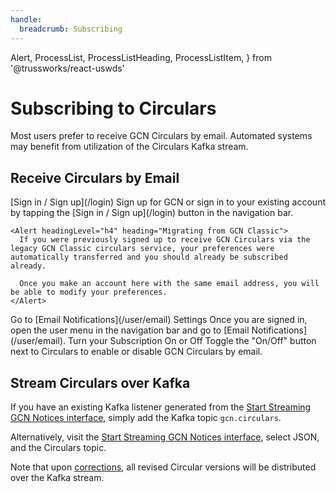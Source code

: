```yaml
---
handle:
  breadcrumb: Subscribing
---
```


  Alert,
  ProcessList,
  ProcessListHeading,
  ProcessListItem,
} from '@trussworks/react-uswds'

# Subscribing to Circulars

Most users prefer to receive GCN Circulars by email. Automated systems may benefit from utilization of the Circulars Kafka stream.

## Receive Circulars by Email

<ProcessList>
  <ProcessListItem>
    <ProcessListHeading type="h3">
      [Sign in / Sign up](/login)
    </ProcessListHeading>
    Sign up for GCN or sign in to your existing account by tapping the [Sign in / Sign up](/login) button in the navigation bar.

    <Alert headingLevel="h4" heading="Migrating from GCN Classic">
      If you were previously signed up to receive GCN Circulars via the legacy GCN Classic circulars service, your preferences were automatically transferred and you should already be subscribed already.

      Once you make an account here with the same email address, you will be able to modify your preferences.
    </Alert>

  </ProcessListItem>
  <ProcessListItem>
    <ProcessListHeading type="h3">
      Go to [Email Notifications](/user/email) Settings
    </ProcessListHeading>
    Once you are signed in, open the user menu in the navigation bar and go to [Email Notifications](/user/email).
  </ProcessListItem>
  <ProcessListItem>
    <ProcessListHeading type="h3">Turn your Subscription On or Off</ProcessListHeading>
    Toggle the "On/Off" button next to Circulars to enable or disable GCN Circulars by email.
  </ProcessListItem>
</ProcessList>

## Stream Circulars over Kafka

If you have an existing Kafka listener generated from the [Start Streaming GCN Notices interface](quickstart), simply add the Kafka topic `gcn.circulars`.

Alternatively, visit the [Start Streaming GCN Notices interface](quickstart), select JSON, and the Circulars topic.

Note that upon [corrections](corrections), all revised Circular versions will be distributed over the Kafka stream.
